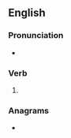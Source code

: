 ==English==

===Pronunciation===
* {{rhymes|en|aʊstɪŋ|s=2}}

===Verb===
{{head|en|verb form}}

# {{present participle of|en|roust|nocat=1}}

===Anagrams===
* {{anagrams|en|a=ginorstu|Guitrons|outgrins|outrings|ring outs|rings out|routings|tourings}}
